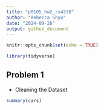 ```yaml
---
title: "p8105_hw2_rs4338"
author: "Rebecca Shyu"
date: "2024-09-28"
output: github_document
---
```


```r
knitr::opts_chunk$set(echo = TRUE)

library(tidyverse)
```

## Problem 1

* Cleaning the Dataset

```r
summary(cars)
```
